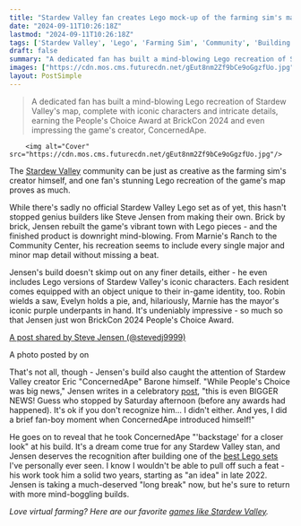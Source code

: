 ```yaml
---
title: "Stardew Valley fan creates Lego mock-up of the farming sim's map that's so impressive even ConcernedApe can't help but stop by to celebrate it"
date: "2024-09-11T10:26:18Z"
lastmod: "2024-09-11T10:26:18Z"
tags: ['Stardew Valley', 'Lego', 'Farming Sim', 'Community', 'Building']
draft: false
summary: "A dedicated fan has built a mind-blowing Lego recreation of Stardew Valley's map, complete with iconic characters and intricate details, earning the People's Choice Award at BrickCon 2024 and even impressing the game's creator, ConcernedApe."
images: ["https://cdn.mos.cms.futurecdn.net/gEut8nm2Zf9bCe9oGgzfUo.jpg"]
layout: PostSimple
---
```

> A dedicated fan has built a mind-blowing Lego recreation of Stardew Valley's map, complete with iconic characters and intricate details, earning the People's Choice Award at BrickCon 2024 and even impressing the game's creator, ConcernedApe.


        <img alt="Cover" src="https://cdn.mos.cms.futurecdn.net/gEut8nm2Zf9bCe9oGgzfUo.jpg"/>
        
The [<u>Stardew Valley</u>](https://www.gamesradar.com/stardew-valley-guide/) community can be just as creative as the farming sim's creator himself, and one fan's stunning Lego recreation of the game's map proves as much.

While there's sadly no official Stardew Valley Lego set as of yet, this hasn't stopped genius builders like Steve Jensen from making their own. Brick by brick, Jensen rebuilt the game's vibrant town with Lego pieces - and the finished product is downright mind-blowing. From Marnie's Ranch to the Community Center, his recreation seems to include every single major and minor map detail without missing a beat.

Jensen's build doesn't skimp out on any finer details, either - he even includes Lego versions of Stardew Valley's iconic characters. Each resident comes equipped with an object unique to their in-game identity, too. Robin wields a saw, Evelyn holds a pie, and, hilariously, Marnie has the mayor's iconic purple underpants in hand. It's undeniably impressive - so much so that Jensen just won BrickCon 2024 People's Choice Award.

[A post shared by Steve Jensen (@stevedj9999)](https://www.instagram.com/p/C_vWuBMPIlJ/)

A photo posted by on 

That's not all, though - Jensen's build also caught the attention of Stardew Valley creator Eric "ConcernedApe" Barone himself. "While People's Choice was big news," Jensen writes in a celebratory [<u>post</u>](https://www.instagram.com/p/C_vWuBMPIlJ/), "this is even BIGGER NEWS! Guess who stopped by Saturday afternoon (before any awards had happened). It's ok if you don't recognize him... I didn't either. And yes, I did a brief fan-boy moment when ConcernedApe introduced himself!"

He goes on to reveal that he took ConcernedApe "'backstage' for a closer look" at his build. It's a dream come true for any Stardew Valley stan, and Jensen deserves the recognition after building one of the [<u>best Lego sets</u>](https://www.gamesradar.com/best-lego-sets-and-kits/) I've personally ever seen. I know I wouldn't be able to pull off such a feat - his work took him a solid two years, starting as "an idea" in late 2022. Jensen is taking a much-deserved "long break" now, but he's sure to return with more mind-boggling builds.

*Love virtual farming? Here are our favorite *[<u><em>games like Stardew Valley</em></u>](https://www.gamesradar.com/games-like-stardew-valley/)*.*
        